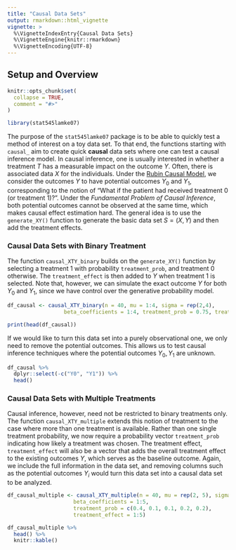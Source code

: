 ```yaml
---
title: "Causal Data Sets"
output: rmarkdown::html_vignette
vignette: >
  %\VignetteIndexEntry{Causal Data Sets}
  %\VignetteEngine{knitr::rmarkdown}
  %\VignetteEncoding{UTF-8}
---
```


## Setup and Overview

```r
knitr::opts_chunk$set(
  collapse = TRUE,
  comment = "#>"
)
```

```r
library(stat545lamke07)
```

The purpose of the `stat545lamke07` package is to be able to quickly test a method of interest
on a toy data set. To that end, the functions starting with `causal_` aim to 
create quick **causal** data sets where one can test a causal inference model.
In causal inference, one is usually interested in whether a treatment $T$ has a measurable impact
on the outcome $Y$. Often, there is associated data $X$ for the individuals.
Under the [Rubin Causal Model](https://en.wikipedia.org/wiki/Rubin_causal_model), we consider the outcomes $Y$ to have
potential outcomes $Y_0$ and $Y_1$, corresponding to the notion of "What if the patient had received treatment 0 (or treatment 1)?".
Under the *Fundamental Problem of Causal Inference*, both potential outcomes cannot be observed at the same time, which makes causal effect estimation hard.
The general idea is to use the `generate_XY()` function to generate the basic data set $S = (X,Y)$ and then add the treatment effects.

### Causal Data Sets with Binary Treatment

The function `causal_XTY_binary` builds on the `generate_XY()` function by selecting a treatment 1 with probability `treatment_prob`,
and treatment 0 otherwise. The `treatment_effect` is then added to $Y$ when treatment 1 is selected. Note that, however, we can
simulate the exact outcome $Y$ for both $Y_0$ and $Y_1$, since we have control over the generative probability model.

```r
df_causal <- causal_XTY_binary(n = 40, mu = 1:4, sigma = rep(2,4),
                  beta_coefficients = 1:4, treatment_prob = 0.75, treatment_effect = 25)

print(head(df_causal))
```

If we would like to turn this data set into a purely observational one, we only need to remove the potential outcomes.
This allows us to test causal inference techniques where the potential outcomes $Y_0, Y_1$ are unknown.

```r
df_causal %>%
  dplyr::select(-c("Y0", "Y1")) %>%
  head()
```

### Causal Data Sets with Multiple Treatments

Causal inference, however, need not be restricted to binary treatments only.
The function `causal_XTY_multiple` extends this notion of treatment to the case
where more than one treatment is available. Rather than one single treatment probability,
we now require a probability vector `treatment_prob` indicating how likely a treatment was chosen.
The treatment effect, `treatment_effect` will also be a vector that adds the overall treatment effect to
the existing outcomes $Y$, which serves as the baseline outcome. Again, we include the full information in 
the data set, and removing columns such as the potential outcomes $Y_i$ would turn this data set into
a causal data set to be analyzed.

```r
df_causal_multiple <- causal_XTY_multiple(n = 40, mu = rep(2, 5), sigma = 1:5,
                     beta_coefficients = 1:5,
                     treatment_prob = c(0.4, 0.1, 0.1, 0.2, 0.2),
                     treatment_effect = 1:5)

df_causal_multiple %>%
  head() %>%
  knitr::kable()
```



